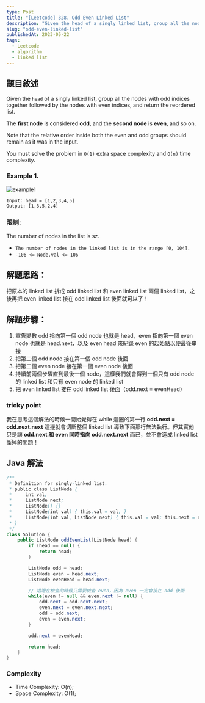```yaml
---
type: Post
title: "[Leetcode] 328. Odd Even Linked List"
description: "Given the head of a singly linked list, group all the nodes with odd indices together followed by the nodes with even indices, and return the reordered list."
slug: "odd-even-linked-list"
publishedAt: 2023-05-22
tags:
  - Leetcode
  - algorithm
  - linked list
---
```


## 題目敘述

Given the `head` of a singly linked list, group all the nodes with odd indices together followed by the nodes with even indices, and return the reordered list.

The **first node** is considered **odd**, and the **second node** is **even**, and so on.

Note that the relative order inside both the even and odd groups should remain as it was in the input.

You must solve the problem in `O(1)` extra space complexity and `O(n)` time complexity.

### Example 1.

<Image src="/images/leetcode/oddeven-linked-list/example1.jpg" alt="example1" />

```
Input: head = [1,2,3,4,5]
Output: [1,3,5,2,4]
```

### 限制:

The number of nodes in the list is sz.

- `The number of nodes in the linked list is in the range [0, 104].`
- `-106 <= Node.val <= 106`

## 解題思路：

把原本的 linked list 拆成 odd linked list 和 even linked list 兩個 linked list，之後再把 even linked list 接在 odd linked list 後面就可以了！

## 解題步驟：

1. 宣告變數 odd 指向第一個 odd node 也就是 head，even 指向第一個 even node 也就是 head.next，以及 even head 來紀錄 even 的起始點以便最後串接
2. 把第二個 odd node 接在第一個 odd node 後面
3. 把第二個 even node 接在第一個 even node 後面
4. 持續前兩個步驟直到最後一個 node，這樣我們就會得到一個只有 odd node 的 linked list 和只有 even node 的 linked list
5. 把 even linked list 接在 odd linked list 後面（odd.next = evenHead）

### tricky point

我在思考這個解法的時候一開始覺得在 while 迴圈的第一行 **odd.next = odd.next.next** 這邊就會切斷整個 linked list 導致下面那行無法執行。但其實他只是讓 **odd.next 和 even 同時指向 odd.next.next** 而已，並不會造成 linked list 斷掉的問題！

## Java 解法

```java
/**
 * Definition for singly-linked list.
 * public class ListNode {
 *     int val;
 *     ListNode next;
 *     ListNode() {}
 *     ListNode(int val) { this.val = val; }
 *     ListNode(int val, ListNode next) { this.val = val; this.next = next; }
 * }
 */
class Solution {
    public ListNode oddEvenList(ListNode head) {
        if (head == null) {
            return head;
        }

        ListNode odd = head;
        ListNode even = head.next;
        ListNode evenHead = head.next;

        // 這邊在檢查的時候只需要檢查 even，因為 even 一定會接在 odd 後面
        while(even != null && even.next != null) {
            odd.next = odd.next.next;
            even.next = even.next.next;
            odd = odd.next;
            even = even.next;
        }

        odd.next = evenHead;

        return head;
    }
}
```

### Complexity

- Time Complexity: O(n);
- Space Complexity: O(1);
